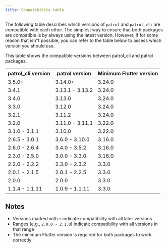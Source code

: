 ```yaml
---
title: Compatibility table
---
```


The following table describes which versions of `patrol`
and `patrol_cli` are compatible with each other.
The simplest way to ensure that both packages are compatible
is by always using the latest version. However,
if for some reason that isn"t possible, you can refer to
the table below to assess which version you should use.

This table shows the compatible versions between patrol_cli and patrol packages.

| patrol_cli version | patrol version | Minimum Flutter version |
|-------------------|----------------|------------------------|
| 3.5.0+ | 3.14.0+ | 3.24.0 |
| 3.4.1 | 3.13.1 - 3.13.2 | 3.24.0 |
| 3.4.0 | 3.13.0 | 3.24.0 |
| 3.3.0 | 3.12.0 | 3.24.0 |
| 3.2.1 | 3.11.2 | 3.24.0 |
| 3.2.0 | 3.11.0 - 3.11.1 | 3.22.0 |
| 3.1.0 - 3.1.1 | 3.10.0 | 3.22.0 |
| 2.6.5 - 3.0.1 | 3.6.0 - 3.10.0 | 3.16.0 |
| 2.6.0 - 2.6.4 | 3.4.0 - 3.5.2 | 3.16.0 |
| 2.3.0 - 2.5.0 | 3.0.0 - 3.3.0 | 3.16.0 |
| 2.2.0 - 2.2.2 | 2.3.0 - 2.3.2 | 3.3.0 |
| 2.0.1 - 2.1.5 | 2.0.1 - 2.2.5 | 3.3.0 |
| 2.0.0 | 2.0.0 | 3.3.0 |
| 1.1.4 - 1.1.11 | 1.0.9 - 1.1.11 | 3.3.0 |

## Notes

- Versions marked with `+` indicate compatibility with all later versions
- Ranges (e.g., `2.0.0 - 2.1.0`) indicate compatibility with all versions in that range
- The minimum Flutter version is required for both packages to work correctly
